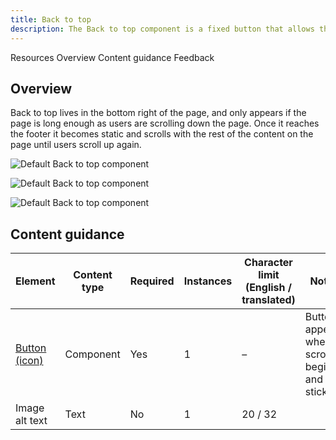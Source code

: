 ```yaml
---
title: Back to top
description: The Back to top component is a fixed button that allows the user to quickly navigate to the top of a page.
---
```



<ComponentDescription name="Back to top" type="ui" />

<AnchorLinks>

<AnchorLink>Resources</AnchorLink>
<AnchorLink>Overview</AnchorLink>
<AnchorLink>Content guidance</AnchorLink>
<AnchorLink>Feedback</AnchorLink>

</AnchorLinks>

<ResourceLinks name="Back to top" type="ui" />

## Overview

Back to top lives in the bottom right of the page, and only appears if the page is long enough as users are scrolling down the page. Once it reaches the footer it becomes static and scrolls with the rest of the content on the page until users scroll up again.

<Row>
<Column colMd={8} colLg={8}>

![Default Back to top component](../../images/component/back-to-top/back-to-top-default.jpg)

</Column>
</Row>

<Title>Use case</Title>

![Default Back to top component](../../images/component/back-to-top/back-to-top-sticky.jpg)

![Default Back to top component](../../images/component/back-to-top/back-to-top-static.jpg)

## Content guidance

| Element                                                                      | Content type | Required | Instances | Character limit <br/>(English / translated) | Notes                                           |
| ---------------------------------------------------------------------------- | ------------ | -------- | --------- | ------------------------------------------- | ----------------------------------------------- |
| [Button (icon)](https://www.carbondesignsystem.com/components/button/usage/) | Component    | Yes      | 1         |      –                                       | Button appears when scroll begins and is sticky. |
| Image alt text                                                                     | Text         | No       | 1         | 20 / 32                                       |                                                 |

<ComponentFooter name="Back to top" type="ui" />
